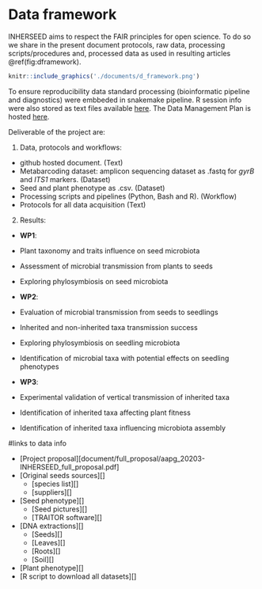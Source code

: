 # Data framework

INHERSEED aims to respect the FAIR principles for open science. 
To do so we share in the present document protocols, raw data, processing scripts/procedures and, processed data as used in resulting articles \@ref(fig:dframework).

```r
knitr::include_graphics('./documents/d_framework.png')
```

To ensure reproducibility data standard processing (bioinformatic pipeline and diagnostics) were embbeded in snakemake pipeline.
R session info were also stored as text files available [here](). 
The Data Management Plan is hosted [here]().

Deliverable of the project are:

1. Data, protocols and workflows:

  + github hosted document. (Text)
  + Metabarcoding dataset: amplicon sequencing dataset as .fastq for *gyrB* and *ITS1* markers. (Dataset)
  + Seed and plant phenotype as .csv. (Dataset)
  + Processing scripts and pipelines (Python, Bash and R). (Workflow)
  + Protocols for all data acquisition (Text)

2. Results:

  + **WP1**:
  + Plant taxonomy and traits influence on seed microbiota
  + Assessment of microbial transmission from plants to seeds
  + Exploring phylosymbiosis on seed microbiota
  
  + **WP2**:
  + Evaluation of microbial transmission from seeds to seedlings
  + Inherited and non-inherited taxa transmission success
  + Exploring phylosymbiosis on seedling microbiota
  + Identification of microbial taxa with potential effects on seedling phenotypes

  + **WP3**:
  + Experimental validation of vertical transmission of inherited taxa
  + Identification of inherited taxa affecting plant fitness
  + Identification of inherited taxa influencing microbiota assembly
  
  
#links to data info

* [Project proposal][document/full_proposal/aapg_20203-INHERSEED_full_proposal.pdf]
* [Original seeds sources][]
  + [species list][]
  + [suppliers][]
* [Seed phenotype][]
  + [Seed pictures][]
  + [TRAITOR software][]
* [DNA extractions][]
  + [Seeds][]
  + [Leaves][]
  + [Roots][]
  + [Soil][]
* [Plant phenotype][]
* [R script to download all datasets][]